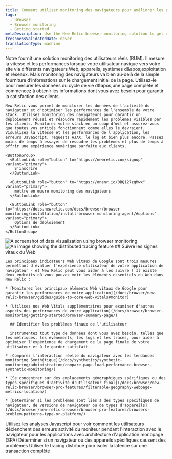 ```yaml
---
title: Comment utiliser monitoring des navigateurs pour améliorer les performances de votre site Web
tags:
  - Browser
  - Browser monitoring
  - Getting started
metaDescription: Use the New Relic browser monitoring solution to get deep visibility and actionable insights into real users' experiences on your website.
freshnessValidatedDate: never
translationType: machine
---
```


<SideBySide>
  <Side>
    Notre <InlinePopover type="browser" />fournit une solution monitoring des utilisateurs réels (RUM). Il mesure la vitesse et les performances lorsque votre utilisateur navigue vers votre site via différents navigateurs Web, appareils, systèmes d&amp;apos;exploitation et réseaux. Mais monitoring des navigateurs va bien au-delà de la simple fourniture d’informations sur le chargement initial de la page. Utilisez-le pour mesurer les données du cycle de vie d&amp;apos;une page complète et commencez à obtenir les informations dont vous avez besoin pour garantir la satisfaction des clients.

    New Relic vous permet de monitorer les données de l'activité du navigateur et d'optimiser les performances de l'ensemble de votre stack. Utilisez monitoring des navigateurs pour garantir un déploiement réussi et résoudre rapidement les problèmes visibles par les clients. Monitorez votre stack en un coup d'œil et assurez-vous que toutes vos entités fonctionnent comme elles le devraient. Visualisez la vitesse et les performances de l'application, les erreurs JavaScript, requests AJAX, le log et bien plus encore. Passez moins de temps à essayer de résoudre les problèmes et plus de temps à offrir une expérience numérique parfaite aux clients.

    <ButtonGroup>
      <ButtonLink role="button" to="https://newrelic.com/signup" variant="primary">
        S'inscrire
      </ButtonLink>

      <ButtonLink role="button" to="https://onenr.io/0BQ127zqMwx" variant="primary">
        mettre en œuvre monitoring des navigateurs
      </ButtonLink>

      <ButtonLink role="button" to="https://docs.newrelic.com/docs/browser/browser-monitoring/installation/install-browser-monitoring-agent/#options" variant="primary">
        Options de déploiement
      </ButtonLink>
    </ButtonGroup>
  </Side>

  <Side>
    <img title="Visualizing data" alt="A screenshot of data visualization using browser monitoring" src="/images/browser_screenshot-crop_data-visualize.webp" />
  </Side>
</SideBySide>

<SideBySide>
  <Side>
    <img title="Real User Monitoring with New Relic" alt="An image showing the distributed tracing feature" src="/images/browser_screenshot-crop_distributed-tracing.webp" />
  </Side>

  <Side>
    ## Suivre les signes vitaux du Web

    Les principaux indicateurs Web vitaux de Google sont trois mesures permettant d'évaluer l'expérience utilisateur de votre application de navigateur - et New Relic peut vous aider à les suivre ! Il existe deux endroits où vous pouvez voir les éléments essentiels du Web dans New Relic :

    * [Monitorez les principaux éléments Web vitaux de Google pour garantir les performances de votre application](/docs/browser/new-relic-browser/guides/guide-to-core-web-vitals#monitor)

    * [Utilisez nos Web Vitals supplémentaires pour examiner d'autres aspects des performances de votre application](/docs/browser/browser-monitoring/getting-started/browser-summary-page/)

      ## Identifier les problèmes finaux de l'utilisateur

      instrumentez tout type de données dont vous avez besoin, telles que les métriques, les événements, les logs et les traces, pour aider à optimiser l'expérience de chargement de la page finale de votre utilisateur et à le garder satisfait.

    * [Comparez l'interaction réelle du navigateur avec les tendances monitoring Synthétique](/docs/synthetics/synthetic-monitoring/administration/compare-page-load-performance-browser-synthetic-monitoring/)

    * [Se concentrer sur des emplacements géographiques spécifiques ou des types spécifiques d'activité d'utilisateur final](/docs/browser/new-relic-browser/browser-pro-features/filterable-geography-webpage-metrics-location/)

    * [Déterminer si les problèmes sont liés à des types spécifiques de navigateur, de versions de navigateur ou de types d'appareils](/docs/browser/new-relic-browser/browser-pro-features/browsers-problem-patterns-type-or-platform/)
  </Side>
</SideBySide>

<DocTiles>
  <DocTile path="https://docs.newrelic.com/docs/browser/new-relic-browser/browser-pro-features/javascript-errors-page-detect-analyze-errors/">
    Utilisez les analyses Javascript pour voir comment les utilisateurs déclenchent des erreurs
  </DocTile>

  <DocTile path="https://docs.newrelic.com/docs/browser/single-page-app-monitoring/get-started/introduction-single-page-app-monitoring/">
    activité du moniteur pendant l'interaction avec le navigateur pour les applications avec architecture d'application monopage (SPA)
  </DocTile>

  <DocTile path="https://docs.newrelic.com/docs/browser/new-relic-browser/browser-pro-features/browsers-problem-patterns-type-or-platform/">
    Déterminer si un navigateur ou des appareils spécifiques causent des problèmes
  </DocTile>

  <DocTile path="https://docs.newrelic.com/docs/browser/new-relic-browser/browser-pro-features/browser-data-distributed-tracing/">
    Utiliser le tracing distribué pour isoler la latence sur une transaction complète
  </DocTile>
</DocTiles>